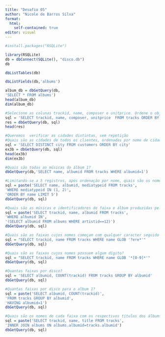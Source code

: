 ---
title: "Desafio 05"
author: "Nicole de Barros Silva"
format: 
  html:
    self-contained: true
editor: visual
---

```{r}
#install.packages("RSQLite")
```

```{r}
library(RSQLite)
db = dbConnect(SQLite(), "disco.db")
db
```
```{r}
dbListTables(db)
```
```{r}
dbListFields(db,'albums')
```
```{r}
album_db = dbGetQuery(db,
'SELECT * FROM albums')
head(album_db)
dim(album_db)
```


```{r}
#Selecione as colunas trackid, name, composer e unitprice. Ordene o objeto resultante por unitprice.
sql = 'SELECT trackid, name, composer, unitprice  FROM tracks ORDER BY unitprice'
res = dbGetQuery(db, sql)
head(res)
```

```{r}
#Queremos  verificar as cidades distintas, sem repetição
#Quais são as cidades de todos os clientes, ordenadas por nome de cidade?
sql = 'SELECT DISTINCT city FROM customers ORDER BY city'
ex3b = dbGetQuery(db, sql)
head(ex3b)
dim(ex3b)
```

```{r}
#Quais são todas as músicas do álbum 1?
dbGetQuery(db,'SELECT name, albumid FROM tracks WHERE albumid=1')
```

```{r}
#Limitando-se a 5 registros, após ordenação por nome, quais são os nomes, ID de álbum e ID de mídia de músicas com mídias de tipo 1 ou 2?
sql = paste('SELECT name, albumid, mediatypeid FROM tracks',
'WHERE mediatypeid IN (1, 2)',
'ORDER BY name LIMIT 5')
dbGetQuery(db, sql)
```

```{r}
#Quais são as músicas e identificadores de faixa e álbum produzidas pelo artista que identificador 12?
sql = paste('SELECT trackid, name, albumid FROM tracks',
'WHERE albumid IN',
'(SELECT albumid FROM albums WHERE artistid==12)')
dbGetQuery(db, sql)
```

```{r}
#Quais são as faixas cujos nomes começam com qualquer caracter seguido de 'ere' e terminam com qualquer expressão?
sql = "SELECT trackid, name FROM tracks WHERE name GLOB '?ere*'"
dbGetQuery(db, sql)
```

```{r}
#Quais são as faixas cujos nomes possuem algum dígito?
sql = "SELECT trackid, name FROM tracks WHERE name GLOB '*[0-9]*'"
dbGetQuery(db, sql)
```

```{r}
#Quantas faixas por disco?
sql = 'SELECT albumid, COUNT(trackid) FROM tracks GROUP BY albumid'
dbGetQuery(db, sql)
```

```{r}
#Quantas faixas por disco para o album 1?
sql = paste('SELECT albumid, COUNT(trackid)',
'FROM tracks GROUP BY albumid',
'HAVING albumid=1')
dbGetQuery(db, sql)
```
```{r}
#Quais são os nomes de cada faixa com os respectivos títulos dos álbums?
sql = paste('SELECT trackid, name, title FROM tracks',
'INNER JOIN albums ON albums.albumid=tracks.albumid')
dbGetQuery(db, sql)
```

